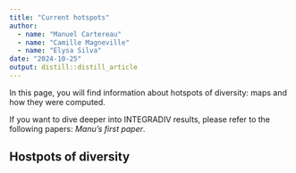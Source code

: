 ```yaml
---
title: "Current hotspots"
author: 
  - name: "Manuel Cartereau"
  - name: "Camille Magneville"
  - name: "Elysa Silva"
date: "2024-10-25"
output: distill::distill_article
---
```


In this page, you will find information about hotspots of diversity: maps and how they were computed. 

If you want to dive deeper into INTEGRADIV results, please refer to the following papers: _Manu's first paper_.


## Hostpots of diversity

